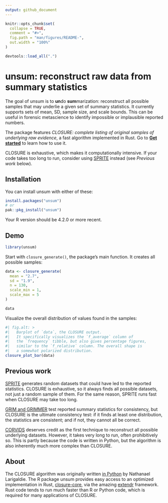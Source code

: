 ```yaml
---
output: github_document
---
```


<!-- README.md is generated from README.Rmd. Please edit that file -->

```r
knitr::opts_chunk$set(
  collapse = TRUE,
  comment = "#>",
  fig.path = "man/figures/README-",
  out.width = "100%"
)

devtools::load_all(".")
```

# unsum: reconstruct raw data from summary statistics

<!-- badges: start -->

<!-- badges: end -->

The goal of unsum is to **un**do **sum**marization: reconstruct all possible samples that may underlie a given set of summary statistics. It currently supports sets of mean, SD, sample size, and scale bounds. This can be useful in forensic metascience to identify impossible or implausible reported numbers.

The package features *CLOSURE: complete listing of original samples of underlying raw evidence*, a fast algorithm implemented in Rust. Go to [**Get started**](https://lhdjung.github.io/unsum/articles/unsum.html) to learn how to use it.

CLOSURE is exhaustive, which makes it computationally intensive. If your code takes too long to run, consider using [SPRITE](https://lukaswallrich.github.io/rsprite2//) instead (see *Previous work* below).

## Installation

You can install unsum with either of these:

``` r
install.packages("unsum")
# or
pak::pkg_install("unsum")
```

Your R version should be 4.2.0 or more recent.

## Demo

```r
library(unsum)
```

Start with `closure_generate()`, the package's main function. It creates all possible samples:

```r
data <- closure_generate(
  mean = "2.7",
  sd = "1.9",
  n = 130,
  scale_min = 1,
  scale_max = 5
)

data
```

Visualize the overall distribution of values found in the samples:

```r
#| fig.alt: >
#|   Barplot of `data`, the CLOSURE output.
#|   It specifically visualizes the `f_average` column of
#|   the `frequency` tibble, but also gives percentage figures,
#|   similar to the `f_relative` column. The overall shape is
#|   a somewhat polarized distribution.
closure_plot_bar(data)
```

## Previous work

[SPRITE](https://lukaswallrich.github.io/rsprite2/) generates random datasets that could have led to the reported statistics. CLOSURE is exhaustive, so it always finds all possible datasets, not just a random sample of them. For the same reason, SPRITE runs fast when CLOSURE may take too long.

[GRIM and GRIMMER](https://lhdjung.github.io/scrutiny/) test reported summary statistics for consistency, but CLOSURE is the ultimate consistency test: if it finds at least one distribution, the statistics are consistent; and if not, they cannot all be correct.

[CORVIDS](https://github.com/katherinemwood/corvids) deserves credit as the first technique to reconstruct all possible underlying datasets. However, it takes very long to run, often prohibitively so. This is partly because the code is written in Python, but the algorithm is also inherently much more complex than CLOSURE.

## About

The CLOSURE algorithm was originally written [in Python](https://github.com/larigaldie-n/CLOSURE-Python) by Nathanael Larigaldie. The R package unsum provides easy access to an optimized implementation in Rust, [closure-core](https://github.com/lhdjung/closure-core), via the amazing [extendr](https://extendr.github.io/) framework. Rust code tends to run much faster than R or Python code, which is required for many applications of CLOSURE.
